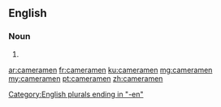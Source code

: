 ==English==

===Noun===
{{head|en|noun plural form}}

# {{plural of|cameraman|lang=en}}

[[Category:English plurals ending in "-en"]]

[[ar:cameramen]]
[[fr:cameramen]]
[[ku:cameramen]]
[[mg:cameramen]]
[[my:cameramen]]
[[pt:cameramen]]
[[zh:cameramen]]